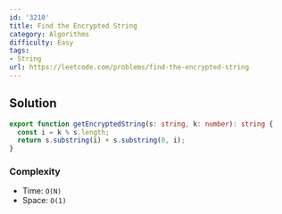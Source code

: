 ```yaml
---
id: '3210'
title: Find the Encrypted String
category: Algorithms
difficulty: Easy
tags:
- String
url: https://leetcode.com/problems/find-the-encrypted-string
---
```


## Solution

```typescript filename="solution.ts" copy
export function getEncryptedString(s: string, k: number): string {
  const i = k % s.length;
  return s.substring(i) + s.substring(0, i);
}
```

### Complexity

- Time: `O(N)`
- Space: `O(1)`

